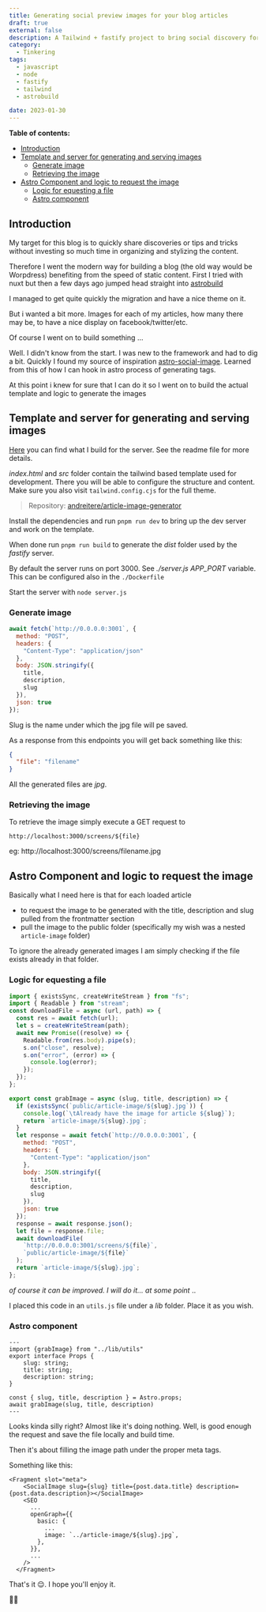 ```yaml
---
title: Generating social preview images for your blog articles
draft: true
external: false
description: A Tailwind + fastify project to bring social discovery for your articles.
category:
  - Tinkering
tags:
  - javascript
  - node
  - fastify
  - tailwind
  - astrobuild

date: 2023-01-30
---
```


**Table of contents:**

- [Introduction](#introduction)
- [Template and server for generating and serving images](#template-and-server-for-generating-and-serving-images)
  - [Generate image](#generate-image)
  - [Retrieving the image](#retrieving-the-image)
- [Astro Component and logic to request the image](#astro-component-and-logic-to-request-the-image)
  - [Logic for equesting a file](#logic-for-equesting-a-file)
  - [Astro component](#astro-component)

## Introduction

My target for this blog is to quickly share discoveries or tips and tricks without investing so much time in organizing and stylizing the content.

Therefore I went the modern way for building a blog (the old way would be Worpdress) benefiting from the speed of static content. First I tried with nuxt but then a few days ago jumped head straight into [astrobuild](https://astro.build)

I managed to get quite quickly the migration and have a nice theme on it.

But i wanted a bit more. Images for each of my articles, how many there may be, to have a nice display on facebook/twitter/etc.

Of course I went on to build something ...

Well. I didn't know from the start. I was new to the framework and had to dig a bit. Quickly I found my source of inspiration [astro-social-image](https://github.com/Princesseuh/astro-social-images). Learned from this of how I can hook in astro process of generating tags.

At this point i knew for sure that I can do it so I went on to build the actual template and logic to generate the images

## Template and server for generating and serving images

[Here](https://github.com/andreitere/article-image-generator) you can find what I build for the server. See the readme file for more details.

*index.html* and *src* folder contain the tailwind based template used for development. There you will be able to configure the structure and content. Make sure you also visit `tailwind.config.cjs` for the full theme.

> Repository: [andreitere/article-image-generator](https://github.com/andreitere/article-image-generator)

Install the dependencies and run `pnpm run dev` to bring up the dev server and work on the template.

When done run `pnpm run build` to generate the *dist* folder used by the *fastify* server.

By default the server runs on port 3000. See *./server.js* *APP_PORT* variable. This can be configured also in the `./Dockerfile`

Start the server with `node server.js`

### Generate image

```js
await fetch(`http://0.0.0.0:3001`, {
  method: "POST",
  headers: {
    "Content-Type": "application/json"
  },
  body: JSON.stringify({
    title,
    description,
    slug
  }),
  json: true
});
```

Slug is the name under which the jpg file will pe saved.

As a response from this endpoints you will get back something like this:

```json
{
  "file": "filename"
}
```

All the generated files are *jpg*.

### Retrieving the image

To retrieve the image simply execute a GET request to

```
http://localhost:3000/screens/${file}
```

eg: http://localhost:3000/screens/filename.jpg

## Astro Component and logic to request the image

Basically what I need here is that for each loaded article

- to request the image to be generated with the title, description and slug pulled from the frontmatter section
- pull the image to the public folder (specifically my wish was a nested `article-image` folder)

To ignore the already generated images I am simply checking if the file exists already in that folder.

### Logic for equesting a file

```js
import { existsSync, createWriteStream } from "fs";
import { Readable } from "stream";
const downloadFile = async (url, path) => {
  const res = await fetch(url);
  let s = createWriteStream(path);
  await new Promise((resolve) => {
    Readable.from(res.body).pipe(s);
    s.on("close", resolve);
    s.on("error", (error) => {
      console.log(error);
    });
  });
};

export const grabImage = async (slug, title, description) => {
  if (existsSync(`public/article-image/${slug}.jpg`)) {
    console.log(`\tAlready have the image for article ${slug}`);
    return `article-image/${slug}.jpg`;
  }
  let response = await fetch(`http://0.0.0.0:3001`, {
    method: "POST",
    headers: {
      "Content-Type": "application/json"
    },
    body: JSON.stringify({
      title,
      description,
      slug
    }),
    json: true
  });
  response = await response.json();
  let file = response.file;
  await downloadFile(
    `http://0.0.0.0:3001/screens/${file}`,
    `public/article-image/${file}`
  );
  return `article-image/${slug}.jpg`;
};
```

_of course it can be improved. I will do it... at some point_ ..

I placed this code in an `utils.js` file under a *lib* folder. Place it as you wish.

### Astro component

```astro
---
import {grabImage} from "../lib/utils"
export interface Props {
	slug: string;
	title: string;
	description: string;
}

const { slug, title, description } = Astro.props;
await grabImage(slug, title, description)
---
```

Looks kinda silly right? Almost like it's doing nothing. Well, is good enough the request and save the file locally and build time.

Then it's about filling the image path under the proper meta tags.

Something like this:

```astro
<Fragment slot="meta">
    <SocialImage slug={slug} title={post.data.title} description={post.data.description}></SocialImage>
    <SEO
      ...
      openGraph={{
        basic: {
          ...
          image: `../article-image/${slug}.jpg`,
        },
      }},
      ...
    />
  </Fragment>
```

That's it 😌. I hope you'll enjoy it.

🙏🏼
